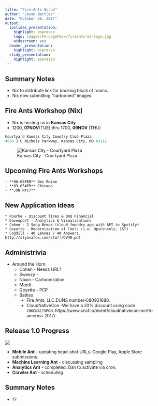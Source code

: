 ```yaml
---
title: "Fire-Ants-Scrum"
author: "Jason Battles"
date: "October 26, 2017"
output:
  ioslides_presentation:
    highlight: espresso
    logo: images/FA-LogoPack/fireants-md-logo.jpg
    widescreen: yes
  beamer_presentation:
    highlight: espresso
  slidy_presentation:
    highlight: espresso
---
```

## Summary Notes
* Nix to distribute link for booking block of rooms.
* Nix now submitting "cartooned" images

## Fire Ants Workshop (Nix)
* Nix is hosting us in  **Kansas City**
* 1200, **07NOV**(TUE) thru 1700, **09NOV** (THU)
```python
Courtyard Kansas City Country Club Plaza
4600 J C Nichols Parkway, Kansas City, MO 64112
```

![Kansas City - Courtyard Plaza](images/kc-courtyard.jpg)

## Upcoming Fire Ants Workshops
    - **06-08FEB** Des Moine
    - **03-05APR** Chicago
    - **JUN NYC?**
    
## New Application Ideas
    * Rourke - Discount Tires & OnQ Financial 
    * Davenport - Analytics & Visualizations
    * Cohen - 2 Song Break (cloud foundry app with API to Spotify)
    * Goyette - Modernization of Tools (i.e. OpsConsole, CST)
    * Cogdill - 40 Lenses / 40 Answers. http://slyasafox.com/stuff/DV40.pdf 
    
## Administrivia
- Around the Horn
    * Cohen - Needs URL?
    * Sweezy - 
    * Nixon - Cartoonization
    * Mordi - 
    * Goyette - PCP
    * Battles
        - Fire Ants, LLC.DUNS number-080931888.
        - CloudNativeCon -We have a 20% discount using code `CNKCNA17SPON`.  https://www.cncf.io/event/cloudnativecon-north-america-2017/
    
## Release 1.0 Progress
![](images/prog-20170914.png)

* **Mobile Ant** - updating head-shot URLs.  Google Play, Apple Store submissions.
* **Machine Learning Ant** - discussing sampling
* **Analytics Ant** - completed. Dan to activate via cron. 
* **Crawler Ant** - scheduling

## Summary Notes
* ??
                                
                                
